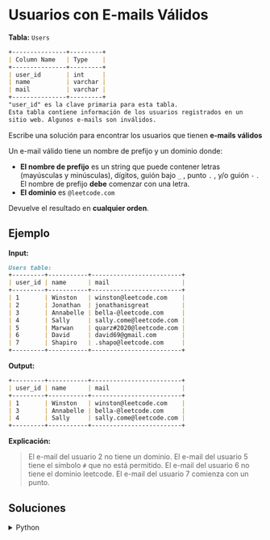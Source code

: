 # Usuarios con E-mails Válidos

**Tabla:** `Users`

```markdown
+---------------+---------+
| Column Name   | Type    |
+---------------+---------+
| user_id       | int     |
| name          | varchar |
| mail          | varchar |
+---------------+---------+
"user_id" es la clave primaria para esta tabla.
Esta tabla contiene información de los usuarios registrados en un 
sitio web. Algunos e-mails son inválidos.
```

Escribe una solución para encontrar los usuarios que tienen **e-mails válidos**

Un e-mail válido tiene un nombre de prefijo y un dominio donde:

- **El nombre de prefijo** es un string que puede contener letras (mayúsculas y minúsculas), dígitos, guión bajo `_` , punto `.` , y/o guión `-` . El nombre de prefijo **debe** comenzar con una letra.
- **El dominio** es `@leetcode.com`

Devuelve el resultado en **cualquier orden**.

## Ejemplo

**Input:** 
```markdown
Users table:
+---------+-----------+-------------------------+
| user_id | name      | mail                    |
+---------+-----------+-------------------------+
| 1       | Winston   | winston@leetcode.com    |
| 2       | Jonathan  | jonathanisgreat         |
| 3       | Annabelle | bella-@leetcode.com     |
| 4       | Sally     | sally.come@leetcode.com |
| 5       | Marwan    | quarz#2020@leetcode.com |
| 6       | David     | david69@gmail.com       |
| 7       | Shapiro   | .shapo@leetcode.com     |
+---------+-----------+-------------------------+
```

**Output:**
```markdown 
+---------+-----------+-------------------------+
| user_id | name      | mail                    |
+---------+-----------+-------------------------+
| 1       | Winston   | winston@leetcode.com    |
| 3       | Annabelle | bella-@leetcode.com     |
| 4       | Sally     | sally.come@leetcode.com |
+---------+-----------+-------------------------+
```

**Explicación:**
> El e-mail del usuario 2 no tiene un dominio.
> El e-mail del usuario 5 tiene el símbolo `#` que no está permitido.
> El e-mail del usuario 6 no tiene el dominio leetcode.
> El e-mail del usuario 7 comienza con un punto.

## Soluciones

<details>
    <summary>Python</summary>
```python
def valid_emails(users: pd.DataFrame) -> pd.DataFrame:
    
    regex = r'^[a-zA-Z][a-zA-Z0-9_.-]*@leetcode\.com$'    
    
    return users[users['mail'].str.match(regex)]
```
</details>
